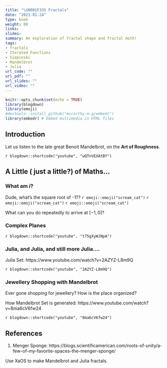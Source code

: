 ```yaml
---
title: "\U0001F335 Fractals"
date: "2021-01-24"
type: book
weight: 80
links:
slides: 
summary: An exploration of fractal shape and fractal math!
tags:
- fractals
- Iterated Functions
- Siepinski
- Mandelbrot
- Julia
url_code: ""
url_pdf: ""
url_slides: ""
url_video: ""
---
```


```r
knitr::opts_chunk$set(echo = TRUE)
library(blogdown)
library(emoji)
#devtools::install_github("mccarthy-m-g/embedr")
library(embedr) # Embed multimedia in HTML files
```

## Introduction

Let us listen to the late great Benoit Mandelbrot, on the **Art of Roughness**.

`r blogdown::shortcode("youtube", "wQTnVEXAtBY")`


## A Little ( just a little?) of Maths...

### What am $i$?
Dude, what's the square root of -1?? `r emoji::emoji("scream_cat")` `r emoji::emoji("scream_cat")` `r emoji::emoji("scream_cat")`

What can you do repeatedly to arrive at $[-1, 0]$?

### Complex Planes

`r blogdown::shortcode("youtube", "t75gXyWJNpA")`

### Julia, and Julia, and still more Julia....

Julia Set: https://www.youtube.com/watch?v=2AZYZ-L8m9Q

`r blogdown::shortcode("youtube", "2AZYZ-L8m9Q")`


### Jewellery Shopping with Mandelbrot
Ever gone shopping for jewellery? How is the place organized? 

How Mandelbrot Set is generated: https://www.youtube.com/watch?v=8ma6cV6fw24

`r blogdown::shortcode("youtube", "8ma6cV6fw24")`

## References

1. Menger Sponge: https://blogs.scientificamerican.com/roots-of-unity/a-few-of-my-favorite-spaces-the-menger-sponge/

Use XaOS to make Mandelbrot and Julia fractals.

